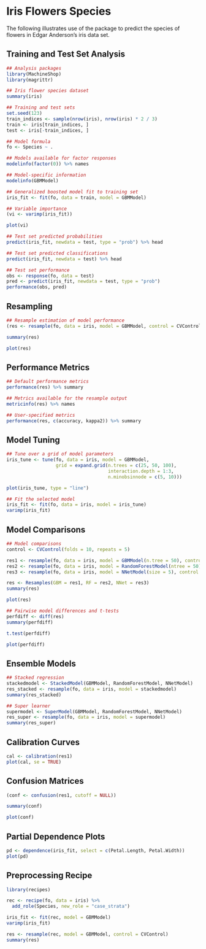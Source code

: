 # Iris Flowers Species

The following illustrates use of the package to predict the species of flowers in Edgar Anderson's iris data set.


## Training and Test Set Analysis

```r
## Analysis packages
library(MachineShop)
library(magrittr)

## Iris flower species dataset
summary(iris)

## Training and test sets
set.seed(123)
train_indices <- sample(nrow(iris), nrow(iris) * 2 / 3)
train <- iris[train_indices, ]
test <- iris[-train_indices, ]

## Model formula
fo <- Species ~ .

## Models available for factor responses
modelinfo(factor(0)) %>% names

## Model-specific information
modelinfo(GBMModel)

## Generalized boosted model fit to training set
iris_fit <- fit(fo, data = train, model = GBMModel)

## Variable importance
(vi <- varimp(iris_fit))

plot(vi)
```

```r
## Test set predicted probabilities
predict(iris_fit, newdata = test, type = "prob") %>% head

## Test set predicted classifications
predict(iris_fit, newdata = test) %>% head

## Test set performance
obs <- response(fo, data = test)
pred <- predict(iris_fit, newdata = test, type = "prob")
performance(obs, pred)
```


## Resampling

```r
## Resample estimation of model performance
(res <- resample(fo, data = iris, model = GBMModel, control = CVControl))

summary(res)

plot(res)
```


## Performance Metrics

```r
## Default performance metrics
performance(res) %>% summary

## Metrics available for the resample output
metricinfo(res) %>% names

## User-specified metrics
performance(res, c(accuracy, kappa2)) %>% summary
```


## Model Tuning

```r
## Tune over a grid of model parameters
iris_tune <- tune(fo, data = iris, model = GBMModel,
                  grid = expand.grid(n.trees = c(25, 50, 100),
                                     interaction.depth = 1:3,
                                     n.minobsinnode = c(5, 10)))

plot(iris_tune, type = "line")
```

```r
## Fit the selected model
iris_fit <- fit(fo, data = iris, model = iris_tune)
varimp(iris_fit)
```


## Model Comparisons

```r
## Model comparisons
control <- CVControl(folds = 10, repeats = 5)

res1 <- resample(fo, data = iris, model = GBMModel(n.tree = 50), control = control)
res2 <- resample(fo, data = iris, model = RandomForestModel(ntree = 50), control = control)
res3 <- resample(fo, data = iris, model = NNetModel(size = 5), control = control)

res <- Resamples(GBM = res1, RF = res2, NNet = res3)
summary(res)

plot(res)
```

```r
## Pairwise model differences and t-tests
perfdiff <- diff(res)
summary(perfdiff)

t.test(perfdiff)

plot(perfdiff)
```


## Ensemble Models

```r
## Stacked regression
stackedmodel <- StackedModel(GBMModel, RandomForestModel, NNetModel)
res_stacked <- resample(fo, data = iris, model = stackedmodel)
summary(res_stacked)

## Super learner
supermodel <- SuperModel(GBMModel, RandomForestModel, NNetModel)
res_super <- resample(fo, data = iris, model = supermodel)
summary(res_super)
```


## Calibration Curves

```r
cal <- calibration(res1)
plot(cal, se = TRUE)
```


## Confusion Matrices

```r
(conf <- confusion(res1, cutoff = NULL))

summary(conf)
```

```r
plot(conf)
```


## Partial Dependence Plots

```r
pd <- dependence(iris_fit, select = c(Petal.Length, Petal.Width))
plot(pd)
```


## Preprocessing Recipe

```r
library(recipes)

rec <- recipe(fo, data = iris) %>%
  add_role(Species, new_role = "case_strata")

iris_fit <- fit(rec, model = GBMModel)
varimp(iris_fit)

res <- resample(rec, model = GBMModel, control = CVControl)
summary(res)
```
